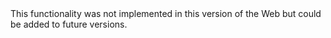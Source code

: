 <PlatformWrapper platform="web">
This functionality was not implemented in this version of the Web <Vg k="VSDK" /> but could be added to future versions.
</PlatformWrapper>